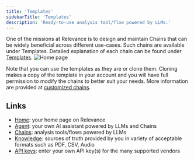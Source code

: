 ```yaml
---
title: 'Templates'
sidebarTitle: 'Templates'
description: 'Ready-to-use analysis tool/flow powered by LLMs.'
---
```


One of the missions at Relevance is to design and maintain Chains that can be widely beneficial
across different use-cases.
Such chains are available under Templates.
Detailed explanation of each chain can be found under [Templates](/templates/templates).
![Home page](/images/templates/templates-page.png)

Note that you can use the templates as they are or clone them. 
Cloning makes a copy of the template in your account and you will have full permission to modify the
chains to better suit your needs. More information are provided at [customized chains](/custom-chains/create-a-chain).


## Links
* [Home](/get-started/key-concepts/home): your home page on Relevance
* [Agent](/get-started/key-concepts/agent): your own AI assistant powered by LLMs and Chains
* [Chains](/get-started/key-concepts/chains): analysis tools/flows powered by LLMs
* [Knowledge](/get-started/key-concepts/knowledge): sources of truth provided by you in variety of acceptable formats such as PDF, CSV, Audio
* [API keys](/get-started/key-concepts/api-keys): enter your own API key(s) for the many supported vendors 